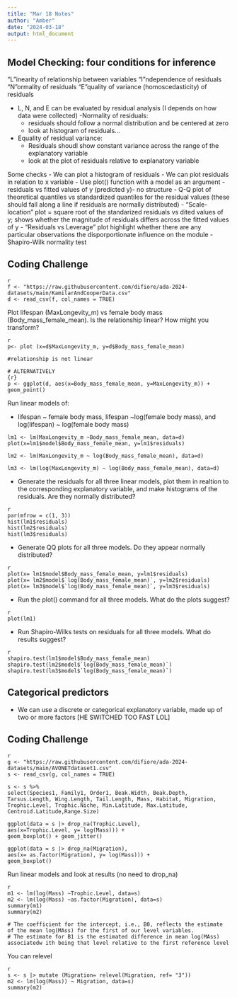 ```yaml
---
title: "Mar 18 Notes"
author: "Amber"
date: "2024-03-18"
output: html_document
---
```


## Model Checking: four conditions for inference

"L"inearity of relationship between variables
"I"ndependence of residuals
"N"ormality of residuals
"E"quality of variance (homoscedasticity) of residuals

  - L, N, and E can be evaluated by residual analysis (I depends on how data were collected)
  -Normality of residuals:
      - residuals should follow a normal distribution and be centered at zero
      - look at histogram of residuals...
  - Equality of residual variance:
      - Residuals shoudl show constant variance across the range of the explanatory variable
      - look at the plot of residuals relative to explanatory variable

Some checks
  - We can plot a histogram of residuals
  - We can plot residuals in relation to x variable
  - Use plot() function with a model as an argument
    - residuals vs fitted values of y (predicted y)- no structure
    - Q-Q plot of theoretical quantiles vs standardized quantiles for the residual values (these should fall along a line if residuals are normally distributed)
    - "Scale-location" plot = square root of the standarized residuals vs dited values of y; shows whether the magnitude of residuals differs across the fitted values of y
    - "Residuals vs Leverage" plot highlight whether there are any particular observations the disporportionate influence on the module
    - Shapiro-Wilk normality test
    
## Coding Challenge
```
{r}
f <- "https://raw.githubusercontent.com/difiore/ada-2024-datasets/main/KamilarAndCooperData.csv"
d <- read_csv(f, col_names = TRUE)
```

Plot lifespan (MaxLongevity_m) vs female body mass (Body_mass_female_mean). Is the relationship linear? How might you transform?
```
{r}
p<- plot (x=d$MaxLongevity_m, y=d$Body_mass_female_mean)

#relationship is not linear

# ALTERNATIVELY
{r}
p <- ggplot(d, aes(x=Body_mass_female_mean, y=MaxLongevity_m)) + geom_point()
```

Run linear models of:

- lifespan ~ female body mass, lifespan ~log(female body mass), and log(lifespan) ~ log(female body mass)

```
lm1 <- lm(MaxLongevity_m ~Body_mass_female_mean, data=d)
plot(x=lm1$model$Body_mass_female_mean, y=lm1$residuals)

lm2 <- lm(MaxLongevity_m ~ log(Body_mass_female_mean), data=d)

lm3 <- lm(log(MaxLongevity_m) ~ log(Body_mass_female_mean), data=d)
```
- Generate the residuals for all three linear models, plot them in realtion to the corresponding explanatory variable, and make histograms of the residuals. Are they normally distributed?
```
{r}
par(mfrow = c(1, 3))
hist(lm1$residuals)
hist(lm2$residuals)
hist(lm3$residuals)
```

- Generate QQ plots for all three models. Do they appear normally distributed?
```
{r}
plot(x= lm1$model$Body_mass_female_mean, y=lm1$residuals)
plot(x= lm2$model$`log(Body_mass_female_mean)`, y=lm2$residuals)
plot(x= lm3$model$`log(Body_mass_female_mean)`, y=lm3$residuals)
```

- Run the plot() command for all three models. What do the plots suggest?
```
{r}
plot(lm1)
```

- Run Shapiro-Wilks tests on residuals for all three models. What do results suggest?
```
{r}
shapiro.test(lm1$model$Body_mass_female_mean)
shapiro.test(lm2$model$`log(Body_mass_female_mean)`)
shapiro.test(lm3$model$`log(Body_mass_female_mean)`)
```

## Categorical predictors
- We can use a discrete or categorical explanatory variable, made up of two or more factors [HE SWITCHED TOO FAST LOL]

## Coding Challenge
```
{r}
g <- "https://raw.githubusercontent.com/difiore/ada-2024-datasets/main/AVONETdataset1.csv"
s <- read_csv(g, col_names = TRUE)

s <- s %>%
select(Species1, Family1, Order1, Beak.Width, Beak.Depth, Tarsus.Length, Wing.Length, Tail.Length, Mass, Habitat, Migration, Trophic.Level, Trophic.Niche, Min.Latitude, Max.Latitude, Centroid.Latitude,Range.Size)

ggplot(data = s |> drop_na(Trophic.Level),
aes(x=Trophic.Level, y= log(Mass))) +
geom_boxplot() + geom_jitter()

ggplot(data = s |> drop_na(Migration),
aes(x= as.factor(Migration), y= log(Mass))) +
geom_boxplot()
```

Run linear models and look at results (no need to drop_na)

```
{r}
m1 <- lm(log(Mass) ~Trophic.Level, data=s)
m2 <- lm(log(Mass) ~as.factor(Migration), data=s)
summary(m1)
summary(m2)

# The coefficient for the intercept, i.e., B0, reflects the estimate of the mean log(MAss) for the first of our level variables.
# The estimate for B1 is the estimated difference in mean log(MAss) associatedw ith being that level relative to the first reference level
```

You can relevel
```
{r}
s <- s |> mutate (Migration= relevel(Migration, ref= "3"))
m2 <- lm(log(Mass)) ~ Migration, data=s)
summary(m2)
```